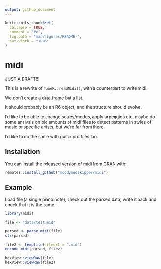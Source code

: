 ```yaml
---
output: github_document
---
```


<!-- README.md is generated from README.Rmd. Please edit that file -->

```r
knitr::opts_chunk$set(
  collapse = TRUE,
  comment = "#>",
  fig.path = "man/figures/README-",
  out.width = "100%"
)
```

# midi

JUST A DRAFT!!!

This is a rewrite of `TuneR::readMidi()`, with a counterpart to write midi.

We don't create a data.frame but a list.

It should probably be an R6 object, and the structure should evolve.

I'd like to be able to change scales/modes, apply arpeggios etc, maybe do some
analysis on big amounts of midi files to detect patterns in styles of music or
specific artists, but we're far from there.

I'd like to do the same with guitar pro files too.

## Installation

You can install the released version of midi from [CRAN](https://CRAN.R-project.org) with:

``` r
remotes::install_github("moodymudskipper/midi")
```

## Example

Load file (a single piano note), check out the parsed data, write it back and check that it is
the same. 

```r
library(midi)

file <- "data/test.mid"

parsed <- parse_midi(file)
str(parsed)

file2 <- tempfile(fileext = ".mid")
encode_midi(parsed, file2)

hexView::viewRaw(file)
hexView::viewRaw(file2)
```
